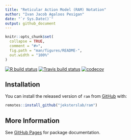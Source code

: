 ```yaml
---
title: "Reticular Action Model (RAM) Notation"
author: "Ivan Jacob Agaloos Pesigan"
date: "`r Sys.Date()`"
output: github_document
---
```


<!-- README.md is generated from README.Rmd. Please edit that file -->

```r
knitr::opts_chunk$set(
  collapse = TRUE,
  comment = "#>",
  fig.path = "man/figures/README-",
  out.width = "100%"
)
```

<!-- badges: start -->
[![R build status](https://github.com/jeksterslab/ram/workflows/R-CMD-check/badge.svg?branch=master)](https://github.com/jeksterslab/ram/actions?workflow=R-CMD-check)
[![Travis build status](https://travis-ci.com/jeksterslab/ram.svg?branch=master)](https://travis-ci.com/jeksterslab/ram)
[![codecov](https://codecov.io/github/jeksterslab/ram/branch/master/graphs/badge.svg)](https://codecov.io/github/jeksterslab/ram) 
<!-- badges: end -->

## Installation

You can install the released version of `ram` from [GitHub](https://github.com/jeksterslab/ram) with:

```r
remotes::install_github("jeksterslab/ram")
```

## More Information

See [GitHub Pages](https://jeksterslab.github.io/ram/index.html)
for package documentation.
